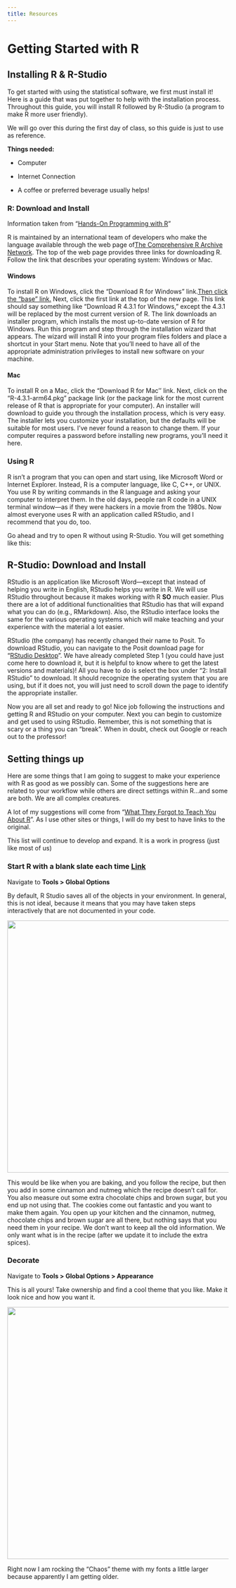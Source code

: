 ```yaml
---
title: Resources
---
```


# Getting Started with R

## Installing R & R-Studio

To get started with using the statistical software, we first must install it! Here is a guide that was put together to help with the installation process. Throughout this guide, you will install R followed by R-Studio (a program to make R more user friendly). 

We will go over this during the first day of class, so this guide is just to use as reference. 

**Things needed:**

-   Computer

-   Internet Connection

-   A coffee or preferred beverage usually helps!

### R: Download and Install

Information taken from “[Hands-On Programming with R](https://rstudio-education.github.io/hopr/starting.html)”

R is maintained by an international team of developers who make the language available through the web page of[The Comprehensive R Archive Network](http://cran.r-project.org). The top of the web page provides three links for downloading R. Follow the link that describes your operating system: Windows or Mac.

#### Windows

To install R on Windows, click the “Download R for Windows” link.[Then click the “base” link.](https://cran.r-project.org/bin/windows/base/) Next, click the first link at the top of the new page. This link should say something like “Download R 4.3.1 for Windows,” except the 4.3.1 will be replaced by the most current version of R. The link downloads an installer program, which installs the most up-to-date version of R for Windows. Run this program and step through the installation wizard that appears. The wizard will install R into your program files folders and place a shortcut in your Start menu. Note that you’ll need to have all of the appropriate administration privileges to install new software on your machine.

#### Mac

To install R on a Mac, click the “Download R for Mac'' link. Next, click on the “R-4.3.1-arm64.pkg” package link (or the package link for the most current release of R that is appropriate for your computer). An installer will download to guide you through the installation process, which is very easy. The installer lets you customize your installation, but the defaults will be suitable for most users. I’ve never found a reason to change them. If your computer requires a password before installing new programs, you’ll need it here.

### Using R

R isn’t a program that you can open and start using, like Microsoft Word or Internet Explorer. Instead, R is a computer language, like C, C++, or UNIX. You use R by writing commands in the R language and asking your computer to interpret them. In the old days, people ran R code in a UNIX terminal window—as if they were hackers in a movie from the 1980s. Now almost everyone uses R with an application called RStudio, and I recommend that you do, too.

Go ahead and try to open R without using R-Studio. You will get something like this: 

## R-Studio: Download and Install

RStudio is an application like Microsoft Word—except that instead of helping you write in English, RStudio helps you write in R. We will use RStudio throughout because it makes working with R **SO** much easier. Plus there are a lot of additional functionalities that RStudio has that will expand what you can do (e.g., RMarkdown). Also, the RStudio interface looks the same for the various operating systems which will make teaching and your experience with the material a lot easier.

RStudio (the company) has recently changed their name to Posit. To download RStudio, you can navigate to the Posit download page for “[RStudio Desktop](https://posit.co/download/rstudio-desktop/)”. We have already completed Step 1 (you could have just come here to download it, but it is helpful to know where to get the latest versions and materials)! All you have to do is select the box under “2: Install RStudio” to download. It should recognize the operating system that you are using, but if it does not, you will just need to scroll down the page to identify the appropriate installer.

Now you are all set and ready to go! Nice job following the instructions and getting R and RStudio on your computer. Next you can begin to customize and get used to using RStudio. Remember, this is not something that is scary or a thing you can “break”. When in doubt, check out Google or reach out to the professor!

## Setting things up

Here are some things that I am going to suggest to make your experience with R as good as we possibly can. Some of the suggestions here are related to your workflow while others are direct settings within R…and some are both. We are all complex creatures. 

A lot of my suggestions will come from “[What They Forgot to Teach You About R](https://rstats.wtf/)”. As I use other sites or things, I will do my best to have links to the original.

This list will continue to develop and expand. It is a work in progress (just like most of us)

### Start R with a blank slate each time [Link](https://rstats.wtf/source-and-blank-slates#always-start-r-with-a-blank-slate)

Navigate to **Tools \> Global Options**

By default, R Studio saves all of the objects in your environment. In general, this is not ideal, because it means that you may have taken steps interactively that are not documented in your code.

![](images/clipboard-146329409.png){width="572"}

This would be like when you are baking, and you follow the recipe, but then you add in some cinnamon and nutmeg which the recipe doesn't call for. You also measure out some extra chocolate chips and brown sugar, but you end up not using that. The cookies come out fantastic and you want to make them again. You open up your kitchen and the cinnamon, nutmeg, chocolate chips and brown sugar are all there, but nothing says that you need them in your recipe. We don't want to keep all the old information. We only want what is in the recipe (after we update it to include the extra spices).

### Decorate

Navigate to **Tools \> Global Options \> Appearance**

This is all yours! Take ownership and find a cool theme that you like. Make it look nice and how you want it.

![](images/clipboard-2197577021.png){width="572"}

Right now I am rocking the "Chaos" theme with my fonts a little larger because apparently I am getting older.
